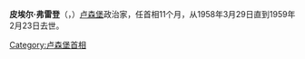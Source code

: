 {{unreferenced|time=2010-6-17}}

{{Infobox_President
| name = 皮埃尔·弗雷登
| original_name = {{lang|fr|Pierre Frieden}}
| image =
| country = [[卢森堡|卢森堡]]
| order = 18
| office = 卢森堡首相
| term_start = 1958年3月29日
| term_end = 1959年2月23日
| predecessor = [[约瑟夫·伯克|约瑟夫·伯克]]
| successor     = [[皮埃尔·维尔纳|皮埃尔·维尔纳]]
| order2        = 
| term_start2   = 
| term_end2     = 
| predecessor2  = 
| successor2    = 
| birth_date = 1892年10月28日
| birth_place =[[卢森堡|卢森堡]][[梅尔泰特|梅尔泰特]]
| death_date =1959年2月23日
| death_place =[[瑞士|瑞士]][[苏黎世|苏黎世]]
| spouse = 
| religion    = [[罗马天主教|罗马天主教]]
| party = [[卢森堡基督教社会人民党|卢森堡基督教社会人民党]]
}}

'''皮埃尔·弗雷登'''（'''{{lang|fr|Pierre Frieden}}'''，{{bd|1892年|10月28日|1959年|2月23日|catIdx=F}}）[[卢森堡|卢森堡]]政治家，任首相11个月，从1958年3月29日直到1959年2月23日去世。

{{start box}}
{{succession box|[[约瑟夫·伯克|约瑟夫·伯克]]|[[皮埃尔·维尔纳|皮埃尔·维尔纳]]|[[卢森堡首相|卢森堡首相]]|1958年─1959年}}
{{end box}}

{{Authority control}}
[[Category:卢森堡首相|Category:卢森堡首相]]
